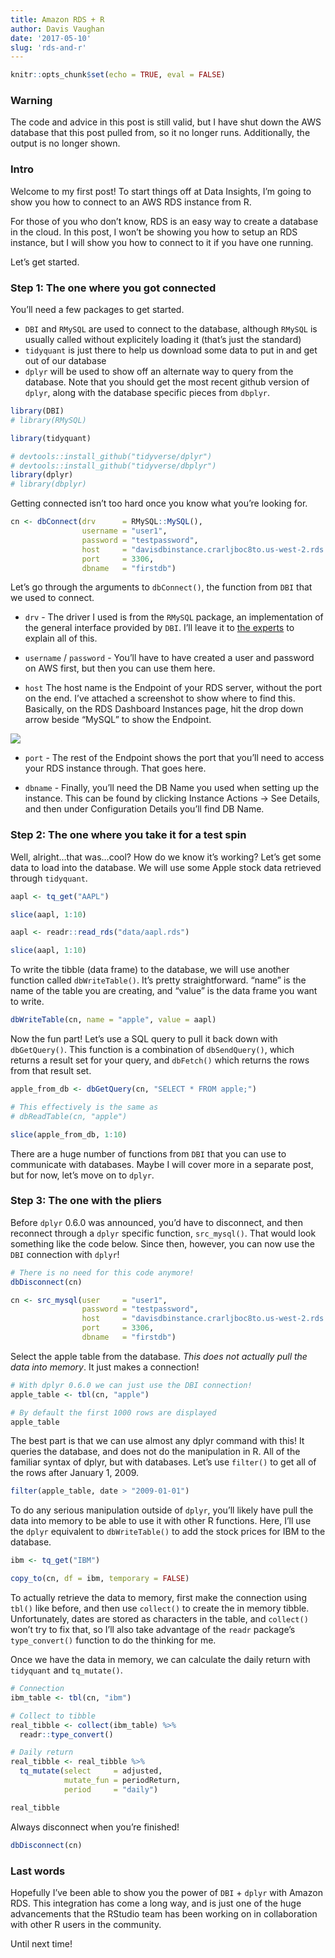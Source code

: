 ```yaml
---
title: Amazon RDS + R
author: Davis Vaughan
date: '2017-05-10'
slug: 'rds-and-r'
---
```


```r
knitr::opts_chunk$set(echo = TRUE, eval = FALSE)
```

### Warning

The code and advice in this post is still valid, but I have shut down the AWS database that this post pulled from, so it no longer runs. Additionally, the output is no longer shown.

### Intro

Welcome to my first post! To start things off at Data Insights, I'm going to show you how to connect to an AWS RDS instance from R.

For those of you who don't know, RDS is an easy way to create a database in the cloud. In this post, I won't be showing you how to setup an RDS instance, but I will show you how to connect to it if you have one running.

Let's get started.

### Step 1: The one where you got connected

You'll need a few packages to get started. 

* `DBI` and `RMySQL` are used to connect to the database, although `RMySQL` is usually called without explicitely loading it (that's just the standard)
* `tidyquant` is just there to help us download some data to put in and get out of our database
* `dplyr` will be used to show off an alternate way to query from the database. Note that you should get the most recent github version of `dplyr`, along with the database specific pieces from `dbplyr`.

```r
library(DBI)
# library(RMySQL)

library(tidyquant)

# devtools::install_github("tidyverse/dplyr")
# devtools::install_github("tidyverse/dbplyr")
library(dplyr)
# library(dbplyr)
```

Getting connected isn't too hard once you know what you're looking for.

```r
cn <- dbConnect(drv      = RMySQL::MySQL(), 
                username = "user1", 
                password = "testpassword", 
                host     = "davisdbinstance.crarljboc8to.us-west-2.rds.amazonaws.com", 
                port     = 3306, 
                dbname   = "firstdb")
```

Let's go through the arguments to `dbConnect()`, the function from `DBI` that we used to connect.

* `drv` - The driver I used is from the `RMySQL` package, an implementation of the general interface provided by `DBI`. I'll leave it to [the experts](https://github.com/rstats-db/DBI) to explain all of this.

* `username` / `password` - You'll have to have created a user and password on AWS first, but then you can use them here.

* `host` The host name is the Endpoint of your RDS server, without the port on the end. I've attached a screenshot to show where to find this. Basically, on the RDS Dashboard Instances page, hit the drop down arrow beside "MySQL" to show the Endpoint.

![](./img/2017-05-10-aws-dashboard.png)

* `port` - The rest of the Endpoint shows the port that you'll need to access your RDS instance through. That goes here.

* `dbname` - Finally, you'll need the DB Name you used when setting up the instance. This can be found by clicking Instance Actions -> See Details, and then under Configuration Details you'll find DB Name.

### Step 2: The one where you take it for a test spin

Well, alright...that was...cool? How do we know it's working? Let's get some data to load into the database. We will use some Apple stock data retrieved through `tidyquant`.

```r
aapl <- tq_get("AAPL")

slice(aapl, 1:10)
``` 

```r
aapl <- readr::read_rds("data/aapl.rds")

slice(aapl, 1:10)
```


To write the tibble (data frame) to the database, we will use another function called `dbWriteTable()`. It's pretty straightforward. "name" is the name of the table you are creating, and "value" is the data frame you want to write.

```r
dbWriteTable(cn, name = "apple", value = aapl)
```

Now the fun part! Let's use a SQL query to pull it back down with `dbGetQuery()`. This function is a combination of `dbSendQuery()`, which returns a result set for your query, and `dbFetch()` which returns the rows from that result set.

```r
apple_from_db <- dbGetQuery(cn, "SELECT * FROM apple;")

# This effectively is the same as
# dbReadTable(cn, "apple")

slice(apple_from_db, 1:10)
```

There are a huge number of functions from `DBI` that you can use to communicate with databases. Maybe I will cover more in a separate post, but for now, let's move on to `dplyr`.

### Step 3: The one with the pliers

Before `dplyr` 0.6.0 was announced, you'd have to disconnect, and then reconnect through a `dplyr` specific function, `src_mysql()`. That would look something like the code below. Since then, however, you can now use the `DBI` connection with `dplyr`!

```r
# There is no need for this code anymore!
dbDisconnect(cn)

cn <- src_mysql(user     = "user1",
                password = "testpassword",
                host     = "davisdbinstance.crarljboc8to.us-west-2.rds.amazonaws.com",
                port     = 3306,
                dbname   = "firstdb")
```

Select the apple table from the database. _This does not actually pull the data into memory_. It just makes a connection!

```r
# With dplyr 0.6.0 we can just use the DBI connection!
apple_table <- tbl(cn, "apple")

# By default the first 1000 rows are displayed
apple_table
```

The best part is that we can use almost any dplyr command with this! It queries the database, and does not do the manipulation in R. All of the familiar syntax of dplyr, but with databases. Let's use `filter()` to get all of the rows after January 1, 2009.

```r
filter(apple_table, date > "2009-01-01")
```

To do any serious manipulation outside of `dplyr`, you'll likely have pull the data into memory to be able to use it with other R functions. Here, I'll use the `dplyr` equivalent to `dbWriteTable()` to add the stock prices for IBM to the database.

```r
ibm <- tq_get("IBM")

copy_to(cn, df = ibm, temporary = FALSE)
```

To actually retrieve the data to memory, first make the connection using `tbl()` like before, and then use `collect()` to create the in memory tibble. Unfortunately, dates are stored as characters in the table, and `collect()` won't try to fix that, so I'll also take advantage of the `readr` package's `type_convert()` function to do the thinking for me.

Once we have the data in memory, we can calculate the daily return with `tidyquant` and `tq_mutate()`.

```r
# Connection
ibm_table <- tbl(cn, "ibm")

# Collect to tibble
real_tibble <- collect(ibm_table) %>%
  readr::type_convert()

# Daily return
real_tibble <- real_tibble %>% 
  tq_mutate(select     = adjusted, 
            mutate_fun = periodReturn, 
            period     = "daily")

real_tibble
```

Always disconnect when you're finished!

```r
dbDisconnect(cn)
```

### Last words

Hopefully I've been able to show you the power of `DBI` + `dplyr` with Amazon RDS. This integration has come a long way, and is just one of the huge advancements that the RStudio team has been working on in collaboration with other R users in the community. 

Until next time!
